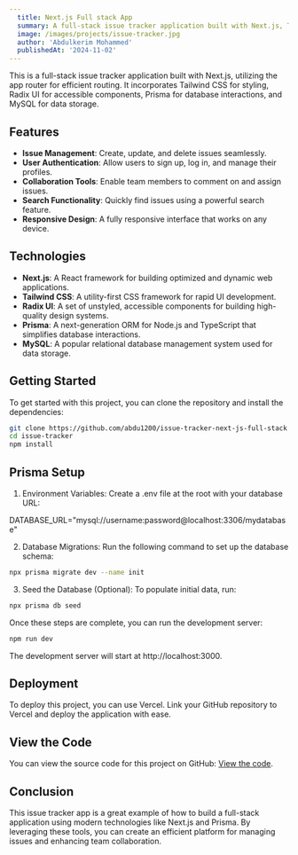 ---
  title: Next.js Full stack App
  summary: A full-stack issue tracker application built with Next.js, Tailwind CSS, Radix UI, Prisma, and MySQL.
  image: /images/projects/issue-tracker.jpg
  author: 'Abdulkerim Mohammed'
  publishedAt: '2024-11-02'
---

This is a full-stack issue tracker application built with Next.js, utilizing the
app router for efficient routing. It incorporates Tailwind CSS for styling,
Radix UI for accessible components, Prisma for database interactions, and MySQL
for data storage.

## Features

- **Issue Management**: Create, update, and delete issues seamlessly.
- **User Authentication**: Allow users to sign up, log in, and manage their
  profiles.
- **Collaboration Tools**: Enable team members to comment on and assign issues.
- **Search Functionality**: Quickly find issues using a powerful search feature.
- **Responsive Design**: A fully responsive interface that works on any device.

## Technologies

- **Next.js**: A React framework for building optimized and dynamic web
  applications.
- **Tailwind CSS**: A utility-first CSS framework for rapid UI development.
- **Radix UI**: A set of unstyled, accessible components for building
  high-quality design systems.
- **Prisma**: A next-generation ORM for Node.js and TypeScript that simplifies
  database interactions.
- **MySQL**: A popular relational database management system used for data
  storage.

## Getting Started

To get started with this project, you can clone the repository and install the
dependencies:

```bash
git clone https://github.com/abdu1200/issue-tracker-next-js-full-stack
cd issue-tracker
npm install
```

## Prisma Setup

1. Environment Variables: Create a .env file at the root with your database URL:

DATABASE_URL="mysql://username:password@localhost:3306/mydatabase"

2. Database Migrations: Run the following command to set up the database schema:

```bash
npx prisma migrate dev --name init
```

3. Seed the Database (Optional): To populate initial data, run:

```bash
npx prisma db seed
```

Once these steps are complete, you can run the development server:

```bash
npm run dev
```

The development server will start at http://localhost:3000.

## Deployment

To deploy this project, you can use Vercel. Link your GitHub repository to
Vercel and deploy the application with ease.

## View the Code

You can view the source code for this project on GitHub:
[View the code](https://github.com/abdu1200/issue-tracker-next-js-full-stack).

## Conclusion

This issue tracker app is a great example of how to build a full-stack
application using modern technologies like Next.js and Prisma. By leveraging
these tools, you can create an efficient platform for managing issues and
enhancing team collaboration.
